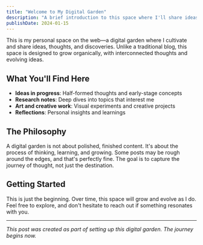 ```yaml
---
title: "Welcome to My Digital Garden"
description: "A brief introduction to this space where I'll share ideas, art, and research."
publishDate: 2024-01-15
---
```


This is my personal space on the web—a digital garden where I cultivate and share ideas, thoughts, and discoveries. Unlike a traditional blog, this space is designed to grow organically, with interconnected thoughts and evolving ideas.

## What You'll Find Here

- **Ideas in progress**: Half-formed thoughts and early-stage concepts
- **Research notes**: Deep dives into topics that interest me
- **Art and creative work**: Visual experiments and creative projects
- **Reflections**: Personal insights and learnings

## The Philosophy

A digital garden is not about polished, finished content. It's about the process of thinking, learning, and growing. Some posts may be rough around the edges, and that's perfectly fine. The goal is to capture the journey of thought, not just the destination.

## Getting Started

This is just the beginning. Over time, this space will grow and evolve as I do. Feel free to explore, and don't hesitate to reach out if something resonates with you.

---

*This post was created as part of setting up this digital garden. The journey begins now.*
